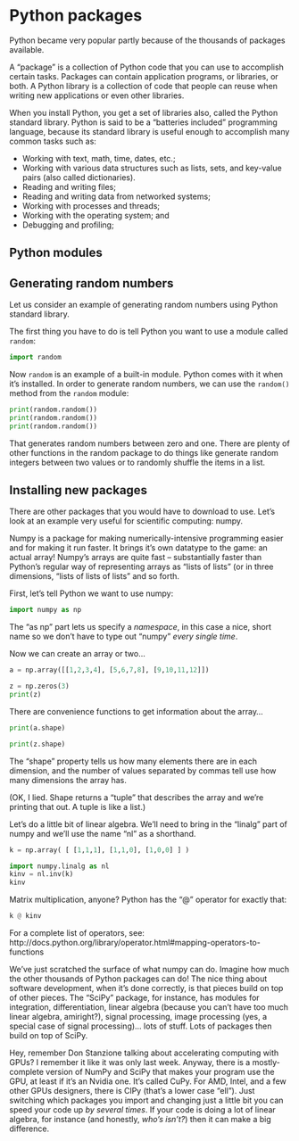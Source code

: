 # Python packages

Python became very popular partly because of the thousands of packages
available.  

A "package" is a collection of Python code that you can use to
accomplish certain tasks.  Packages can contain application programs,
or libraries, or both.  A Python library is a collection of code that
people can reuse when writing new applications or even other
libraries.

When you install Python, you get a set of libraries also, called the
Python standard library.  Python is said to be a "batteries included"
programming language, because its standard library is useful enough to
accomplish many common tasks such as:

- Working with text, math, time, dates, etc.;
- Working with various data structures such as lists, sets, and
  key-value pairs (also called dictionaries).
- Reading and writing files;
- Reading and writing data from networked systems;
- Working with processes and threads;
- Working with the operating system; and
- Debugging and profiling; 

## Python modules

<!-- TODO: WRITEME -->

## Generating random numbers

Let us consider an example of generating random numbers using Python
standard library.

The first thing you have to do is tell Python you want to use a module
called `random`:

```python
import random
```

Now `random` is an example of a built-in module. Python comes with it
when it's installed.  In order to generate random numbers, we can use
the `random()` method from the `random` module:

```python
print(random.random())
print(random.random())
print(random.random())
```

That generates random numbers between zero and one. There are plenty
of other functions in the random package to do things like generate
random integers between two values or to randomly shuffle the items in
a list.

## Installing new packages

There are other packages that you would have to download to use. Let's
look at an example very useful for scientific computing: numpy. 

Numpy is a package for making numerically-intensive programming easier
and for making it run faster. It brings it's own datatype to the game:
an actual array!  Numpy's arrays are quite fast -- substantially
faster than Python's regular way of representing arrays as "lists of
lists" (or in three dimensions, "lists of lists of lists" and so
forth.

First, let's tell Python we want to use numpy:

```python
import numpy as np
```

The "as np" part lets us specify a *namespace*, in this case a nice,
short name so we don't have to type out "numpy" *every single time*.

Now we can create an array or two...

```python
a = np.array([[1,2,3,4], [5,6,7,8], [9,10,11,12]])
```

```python
z = np.zeros(3)
print(z)
```

There are convenience functions to get information about the array...

```python
print(a.shape)
```

```python
print(z.shape)
```

The "shape" property tells us how many elements there are in each dimension, and the number of values separated by commas tell use how many dimensions the array has.

(OK, I lied. Shape returns a "tuple" that describes the array and we're printing that out. A tuple is like a list.)

Let's do a little bit of linear algebra. We'll need to bring in the
"linalg" part of numpy and we'll use the name "nl" as a shorthand.

```python
k = np.array( [ [1,1,1], [1,1,0], [1,0,0] ] )

import numpy.linalg as nl
kinv = nl.inv(k)
kinv
```

Matrix multiplication, anyone? Python has the "@" operator for exactly
that:

```python
k @ kinv
```

For a complete list of operators, see: http://docs.python.org/library/operator.html#mapping-operators-to-functions

We've just scratched the surface of what numpy can do. Imagine how
much the other thousands of Python packages can do!  The nice thing
about software development, when it's done correctly, is that pieces
build on top of other pieces. The "SciPy" package, for instance, has
modules for integration, differentiation, linear algebra (because you
can't have too much linear algebra, amiright?), signal processing,
image processing (yes, a special case of signal processing)... lots of
stuff.  Lots of packages then build on top of SciPy.

Hey, remember Don Stanzione talking about accelerating computing with
GPUs?  I remember it like it was only last week.  Anyway, there is a
mostly-complete version of NumPy and SciPy that makes your program use
the GPU, at least if it's an Nvidia one. It's called CuPy. For AMD,
Intel, and a few other GPUs designers, there is ClPy (that's a lower
case "ell"). Just switching which packages you import and changing
just a little bit you can speed your code up *by several times*.  If
your code is doing a lot of linear algebra, for instance (and
honestly, *who's isn't?*) then it can make a big difference.

